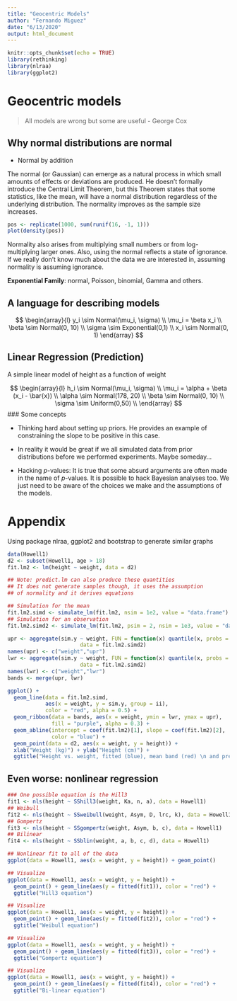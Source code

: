 ```yaml
---
title: "Geocentric Models"
author: "Fernando Miguez"
date: "6/13/2020"
output: html_document
---
```


```r
knitr::opts_chunk$set(echo = TRUE)
library(rethinking)
library(nlraa)
library(ggplot2)
```

# Geocentric models

> All models are wrong but some are useful - George Cox

## Why normal distributions are normal

* Normal by addition

The normal (or Gaussian) can emerge as a natural process in which small amounts of effects or deviations are produced. He doesn't formally introduce the Central Limit Theorem, but this Theorem states that some statistics, like the mean, will have a normal distribution regardless of the underlying distribution. The normality improves as the sample size increases.

```r
pos <- replicate(1000, sum(runif(16, -1, 1)))
plot(density(pos))
```

Normality also arises from multiplying small numbers or from log-multiplying larger ones. Also, using the normal reflects a state of ignorance. If we really don't know much about the data we are interested in, assuming normality is assuming ignorance.

**Exponential Family**: normal, Poisson, binomial, Gamma and others.

## A language for describing models

$$
\begin{array}{l}
y_i \sim Normal(\mu_i, \sigma) \\
\mu_i = \beta x_i \\
\beta \sim Normal(0, 10) \\
\sigma \sim Exponential(0,1) \\
x_i \sim Normal(0, 1)
\end{array}
$$


## Linear Regression (Prediction)

A simple linear model of height as a function of weight

$$
\begin{array}{l}
h_i \sim Normal(\mu_i, \sigma) \\
\mu_i = \alpha + \beta (x_i - \bar{x}) \\
\alpha \sim Normal(178, 20) \\
\beta \sim Normal(0, 10) \\
\sigma \sim Uniform(0,50) \\
\end{array}
$$
### Some concepts

* Thinking hard about setting up priors. He provides an example of constraining the slope to be positive in this case.

* In reality it would be great if we all simulated data from prior distributions before we performed experiments. Maybe someday...

* Hacking $p$-values: It is true that some absurd arguments are often made in the name of $p$-values. It is possible to hack Bayesian analyses too. We just need to be aware of the choices we make and the assumptions of the models.

# Appendix

Using package nlraa, ggplot2 and bootstrap to generate similar graphs

```r
data(Howell1)
d2 <- subset(Howell1, age > 18)
fit.lm2 <- lm(height ~ weight, data = d2)

## Note: predict.lm can also produce these quantities
## It does not generate samples though, it uses the assumption
## of normality and it derives equations

## Simulation for the mean
fit.lm2.simd <- simulate_lm(fit.lm2, nsim = 1e2, value = "data.frame")
## Simulation for an observation
fit.lm2.simd2 <- simulate_lm(fit.lm2, psim = 2, nsim = 1e3, value = "data.frame")

upr <- aggregate(sim.y ~ weight, FUN = function(x) quantile(x, probs = 0.95),
                       data = fit.lm2.simd2)
names(upr) <- c("weight","upr")
lwr <- aggregate(sim.y ~ weight, FUN = function(x) quantile(x, probs = 0.05),
                       data = fit.lm2.simd2)
names(lwr) <- c("weight","lwr")
bands <- merge(upr, lwr)

ggplot() + 
  geom_line(data = fit.lm2.simd,
            aes(x = weight, y = sim.y, group = ii),
            color = "red", alpha = 0.5) + 
  geom_ribbon(data = bands, aes(x = weight, ymin = lwr, ymax = upr), 
              fill = "purple", alpha = 0.3) + 
  geom_abline(intercept = coef(fit.lm2)[1], slope = coef(fit.lm2)[2], 
              color = "blue") + 
  geom_point(data = d2, aes(x = weight, y = height)) + 
  xlab("Weight (kg)") + ylab("Height (cm)") + 
  ggtitle("Height vs. weight, fitted (blue), mean band (red) \n and prediction band (purple)")
```

## Even worse: nonlinear regression

```r
### One possible equation is the Hill3
fit1 <- nls(height ~ SShill3(weight, Ka, n, a), data = Howell1)
## Weibull
fit2 <- nls(height ~ SSweibull(weight, Asym, D, lrc, k), data = Howell1)
## Gompertz
fit3 <- nls(height ~ SSgompertz(weight, Asym, b, c), data = Howell1)
## Bilinear
fit4 <- nls(height ~ SSblin(weight, a, b, c, d), data = Howell1)
```

```r
## Nonlinear fit to all of the data
ggplot(data = Howell1, aes(x = weight, y = height)) + geom_point()

## Visualize
ggplot(data = Howell1, aes(x = weight, y = height)) + 
  geom_point() + geom_line(aes(y = fitted(fit1)), color = "red") + 
  ggtitle("Hill3 equation")

## Visualize
ggplot(data = Howell1, aes(x = weight, y = height)) + 
  geom_point() + geom_line(aes(y = fitted(fit2)), color = "red") + 
  ggtitle("Weibull equation")

## Visualize
ggplot(data = Howell1, aes(x = weight, y = height)) + 
  geom_point() + geom_line(aes(y = fitted(fit3)), color = "red") + 
  ggtitle("Gompertz equation")

## Visualize
ggplot(data = Howell1, aes(x = weight, y = height)) + 
  geom_point() + geom_line(aes(y = fitted(fit4)), color = "red") + 
  ggtitle("Bi-linear equation")
```


